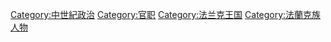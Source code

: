 [[Category:中世紀政治|Category:中世紀政治]]
[[Category:官职|Category:官职]]
[[Category:法兰克王国|Category:法兰克王国]]
[[Category:法蘭克族人物|Category:法蘭克族人物]]